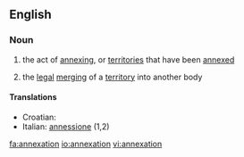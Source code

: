 ==English==

===Noun===
{{wikipedia}}
{{en-noun}}

# the act of [[annexing]], or [[territories]] that have been [[annexed]]
#{{law}} the [[legal]] [[merging]] of a [[territory]] into another body

====Translations====
{{top}}
*Croatian: {{t|hr|aneksija|f}}
*Italian: [[annessione]] {{f}} (1,2)
{{mid}}

{{bottom}}

[[fa:annexation]]
[[io:annexation]]
[[vi:annexation]]